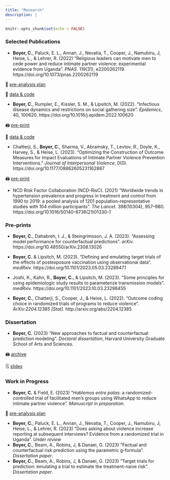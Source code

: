 ```yaml
---
title: "Research"
description: |
---
```


```r
knitr::opts_chunk$set(echo = FALSE)
```

### Selected Publications
- **Boyer, C.**, Paluck, E. L., Annan, J., Nevatia, T., Cooper, J., Namubiru, J, Heise, L., & Lehrer, R. (2022) "Religious leaders can motivate men to cede power and reduce intimate partner violence: experimental evidence from Uganda". *PNAS*. 119(31), e2200262119. https://doi.org/10.1073/pnas.2200262119 

<aside>
📝 [pre-analysis plan](https://www.socialscienceregistry.org/trials/3994/history/43131) 

💾 [data & code](https://doi.org/10.7910/DVN/9TEAIV)
</aside>

- **Boyer, C.**, Rumpler, E., Kissler, S. M., & Lipsitch, M. (2022). "Infectious disease dynamics and restrictions on social gathering size". *Epidemics*, 40, 100620. https://doi.org/10.1016/j.epidem.2022.100620

<aside>
🖨 [pre-print](https://www.medrxiv.org/content/10.1101/2022.01.07.21268585v2)

💾 [data & code](https://github.com/boyercb/covid-gathering-size)
</aside>

- Chatterji, S., **Boyer, C.**, Sharma, V., Abramsky, T., Levtov, R., Doyle, K., Harvey, S., & Heise, L. (2023). "Optimizing the Construction of Outcome Measures for Impact Evaluations of Intimate Partner Violence Prevention Interventions." *Journal of Interpersonal Violence*, 0(0). https://doi.org/10.1177/08862605231162887

<aside>
🖨 [pre-print](https://www.medrxiv.org/content/10.1101/2023.02.07.23285510.abstract)

</aside>

- NCD Risk Factor Collaboration (NCD-RisC). (2021) "Worldwide trends in hypertension prevalence and progress in treatment and control from 1990 to 2019: a pooled analysis of 1201 population-representative studies with 104 million participants". *The Lancet*. 398(10304), 957–980. https://doi.org/10.1016/S0140-6736(21)01330-1


### Pre-prints
- **Boyer, C.**, Dahabreh, I. J., & Steingrimsson, J. A. (2023). "Assessing model performance for counterfactual predictions". *arXiv.* https://doi.org/10.48550/arXiv.2308.13026

- **Boyer, C.** & Lipsitch, M. (2023). "Defining and emulating target trials of the effects of postexposure vaccination using observational data". *medRxiv.* https://doi.org/10.1101/2023.05.03.23289471

- Joshi, K., Kahn, R., **Boyer, C.**, & Lipsitch, M. (2023). "Some principles for using epidemiologic study results to parameterize transmission models". *medRxiv.*  https://doi.org/10.1101/2023.10.03.23296455

- **Boyer, C.**, Chatterji, S., Cooper, J., & Heise, L. (2022). "Outcome coding choice in randomized trials of programs to reduce violence". *ArXiv:2204.12385 [Stat]*. http://arxiv.org/abs/2204.12385


### Dissertation
- **Boyer, C.** (2023) "New approaches to factual and counterfactual prediction modeling". *Doctoral dissertation*, Harvard University Graduate School of Arts and Sciences. 

<aside>
🖨 [archive](https://dash.harvard.edu/bitstream/handle/1/37374603/thesis.pdf)

🗒 [slides](files/defense.pdf)
</aside>

### Work in Progress
- **Boyer, C.** & Field, E. (2023) "*Hablemos entre patas*: a randomized-controlled trial of facilitated men's groups using WhatsApp to reduce intimate partner violence". *Manuscript in preparation*.

<aside>
📝 [pre-analysis plan](https://www.socialscienceregistry.org/trials/10043)
</aside>

- **Boyer, C.**, Paluck, E. L., Annan, J., Nevatia, T., Cooper, J., Namubiru, J, Heise, L., & Lehrer, R. (2023) "Does asking about violence increase reporting at subsequent interviews? Evidence from a randomized trial in Uganda". *Under review*
- **Boyer, C.**, Beam, A., Robins, J, & Danaei, G. (2023) "Factual and counterfactual risk prediction using the parametric g-formula". *Dissertation paper*.
- **Boyer, C.**, Beam, A., Robins, J, & Danaei, G. (2023) "Target trials for prediction: emulating a trial to estimate the treatment-naive risk". *Dissertation paper*.








